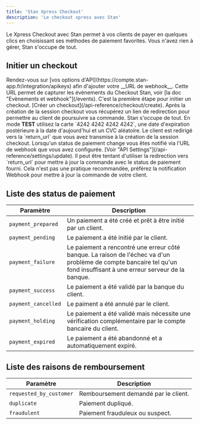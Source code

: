 ```yaml
---
title: 'Stan Xpress Checkout'
description: 'Le checkout xpress avec Stan'
---
```


Le Xpress Checkout avec Stan permet à vos clients de payer en quelques clics en choisissant ses méthodes de paiement favorites. Vous n'avez rien à gérer, Stan s'occupe de tout.

## Initier un checkout

<Steps>
  <Step title="Configurer votre URL de webhook">
    Rendez-vous sur [vos options d'API](https://compte.stan-app.fr/integration/apikeys) afin d'ajouter votre __URL de webhook__. Cette URL permet de capturer les évènements du Checkout Stan, voir [la doc "Evènements et webhook"](/events).
  </Step>
  <Step title="Créer une session checkout">
    C'est la première étape pour initier un checkout. [Créer un checkout](/api-reference/checkout/create).
  </Step>
  <Step title="Redirection du client">
    Après la création de la session checkout vous récupérez un lien de redirection pour permettre au client de poursuivre sa commande. Stan s'occupe de tout.
    <Info>
      En mode <b>TEST</b> utilisez la carte `4242 4242 4242 4242`, une date d'expiration postérieure à la date d'aujourd'hui et un CVC aléatoire.
    </Info>
  </Step>
  <Step title="Après le paiement">
    Le client est redirigé vers la `return_url` que vous avez transmise à la création de la session checkout.
  </Step>
  <Step title="Notification Webhook">
    Lorsqu'un status de paiement change vous êtes notifié via l'URL de webhook que vous avez configurée. [Voir "API Settings"](/api-reference/settings/update).
  </Step>
</Steps>

<Warning>
  Il peut être tentant d'utiliser la redirection vers `return_url` pour mettre à jour la commande avec le status de paiement fourni. Cela n'est pas une pratique recommandée, préférez la notification Webhook pour mettre à jour la commande de votre client.
</Warning>

## Liste des status de paiement

| Paramètre         | Description                           |  
| ----------------- | ------------------------------------- | 
| `payment_prepared`  | Un paiement a été créé et prêt à être initié par un client. |
| `payment_pending`   | Le paiement a été initié par le client. |
| `payment_failure`   | Le paiement a rencontré une erreur côté banque. La raison de l'échec va d'un problème de compte bancaire tel qu'un fond insuffisant à une erreur serveur de la banque. |
| `payment_success`   | Le paiement a été validé par la banque du client. |
| `payment_cancelled` | Le paiment a été annulé par le client. |
| `payment_holding`   | Le paiement a été validé mais nécessite une vérification complémentaire par le compte bancaire du client. |
| `payment_expired`   | Le paiement a été abandonné et a automatiquement expiré. |

## Liste des raisons de remboursement

| Paramètre         | Description                           |  
| ----------------- | ------------------------------------- | 
| `requested_by_customer`  | Remboursement demandé par le client. |
| `duplicate`   | Paiement dupliqué. |
| `fraudulent`   | Paiement frauduleux ou suspect. |
